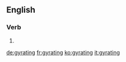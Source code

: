 ==English==

===Verb===
{{head|en}}

# {{present participle of|gyrate|lang=en}}

[[de:gyrating]]
[[fr:gyrating]]
[[ko:gyrating]]
[[it:gyrating]]